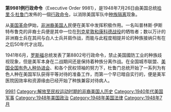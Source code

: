 {{expand|time=2015-07-11T11:57:06+00:00}}
{{unreferenced|time=2015-07-11T11:57:06+00:00}}
'''第9981例行政命令'''（Executive Order 9981），是1948年7月26日由美国总统[[哈里·S·杜鲁门|哈里·S·杜鲁门]]发佈的一個[[行政命令_(美國)|行政命令]]，以消除美国军队中[[种族隔离|种族隔离]]现象。

从[[美国革命|美国革命]]伊始，[[非洲裔美国人|非洲裔美国人]]民便在美军中发挥积极作用。一名叫普林斯·伊斯特布鲁克的非裔士兵便是其中一位在[[列克星敦和康科德战役|列克星敦和康科德战役]]的牺牲者；数以万计的非洲裔士兵在其间与白人士兵并肩作战，而能与此程度相提并论的种族接纳只有在之后50年代才出现。

1941年6月，[[罗斯福|罗斯福]]总统发表了第8802号行政命令，禁止美国國防工业的种族歧视现象，但是美军本身在二战期间还是保持着种族分离作战。在全国城市联盟、[[美国全国有色人种协进会|美国全国有色人种协进会]]、和各个民权领袖的努力下，杜鲁门总统开始了一系列为有色人种在美国军队获得平等对待的准备工作，而第一个早已暗自实行的，便是美军医院因效率和资源缘由已经开始了种族兼容对待病人。

[[Category:美国行政命令|9981]]
[[Category:解放至民权运动时期的非裔美国人历史|Category:解放至民权运动时期的非裔美国人历史]]
[[Category:1940年代美国军事|Category:1940年代美国军事]]
[[Category:1948年美国政治|Category:1948年美国政治]]
[[Category:1948年美国法律|Category:1948年美国法律]]
[[Category:1948年7月|Category:1948年7月]]